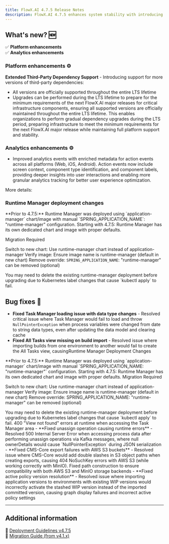 ```yaml
---
title: FlowX.AI 4.7.5 Release Notes
description: FlowX.AI 4.7.5 enhances system stability with introducing support for more 3rd party dependency and introduces High Availability improvements with Redis Sentinel mode support to deliver a more reliable and scalable development experience! 🚀
---
```


## **What's new? 🆕**
             

✅ **Platform enhancements**                
✅ **Analytics enhancements**                           
           

### Platform enhancements ⚙️

**Extended Third-Party Dependency Support** - Introducing support for more versions of third-party dependencies:

* All versions are officially supported throughout the entire LTS lifetime
* Upgrades can be performed during the LTS lifetime to prepare for the minimum requirements of the next FlowX.AI major releases for critical infrastructure components, ensuring all supported versions are officially maintained throughout the entire LTS lifetime. This enables organizations to perform gradual dependency upgrades during the LTS period, preparing infrastructure to meet the minimum requirements for the next FlowX.AI major release while maintaining full platform support and stability.


### Analytics enhancements ⚙️

- Improved analytics events with enriched metadata for action events across all platforms (Web, iOS, Android). Action events now include screen context, component type identification, and component labels, providing deeper insights into user interactions and enabling more granular analytics tracking for better user experience optimization.


More details:

<CardGroup cols={2}>
<Card title="Angular Renderer" href="../../4.7.x/sdks/angular-renderer#analytics" icon="file"/>
<Card title="React Renderer" href="../../4.7.x/sdks/react-renderer.mdx#analytics" icon="file"/>
<Card title="iOS Renderer" href="../../4.7.x/sdks/ios-renderer.mdx#collecting-analytics-events" icon="file"/>
<Card title="Android Renderer" href="../../4.7.x/sdks/android-renderer.mdx#collecting-analytics-events" icon="file"/>
</CardGroup>


### Runtime Manager deployment changes

<Info>
**Prior to 4.7.5:** Runtime Manager was deployed using `application-manager` chart/image with manual `SPRING_APPLICATION_NAME`: "runtime-manager" configuration.
Starting with 4.7.5: Runtime Manager has its own dedicated chart and image with proper defaults.
</Info>

Migration Required

Switch to new chart: Use runtime-manager chart instead of application-manager
Verify image: Ensure image name is runtime-manager (default in new chart)
Remove override: `SPRING_APPLICATION_NAME`: "runtime-manager" can be removed (optional)

<Warning>
You may need to delete the existing runtime-manager deployment before upgrading due to Kubernetes label changes that cause `kubectl apply` to fail.
</Warning>


## **Bug fixes** 🐞  

- **Fixed Task Manager loading issue with data type changes** - Resolved critical issue where Task Manager would fail to load and throw `NullPointerException`   when process variables were changed from date to string data types, even after updating the data model and clearing cache
- **Fixed All Tasks view missing on build import** - Resolved issue where importing builds from one environment to another would fail to create the All Tasks view, causingRuntime Manager Deployment Changes
<Info>
**Prior to 4.7.5:** Runtime Manager was deployed using `application-manager` chart/image with manual `SPRING_APPLICATION_NAME: "runtime-manager"` configuration.
Starting with 4.7.5: Runtime Manager has its own dedicated chart and image with proper defaults.
</Info>
Migration Required

Switch to new chart: Use runtime-manager chart instead of application-manager
Verify image: Ensure image name is runtime-manager (default in new chart)
Remove override: SPRING_APPLICATION_NAME: "runtime-manager" can be removed (optional)

<Warning>
You may need to delete the existing runtime-manager deployment before upgrading due to Kubernetes label changes that cause `kubectl apply` to fail.
</Warning> 400 "View not found" errors at runtime when accessing the Task Manager area
- **Fixed unassign operation causing runtime errors** - Resolved 500 Internal Server Error when accessing process data after performing unassign operations via Kafka messages, where null ownerDetails would cause `NullPointerException` during JSON serialization
- **Fixed CMS-Core export failures with AWS S3 buckets** - Resolved issue where CMS-Core would add double slashes in S3 object paths when creating exports, causing 404 NoSuchKey errors with AWS S3 (while working correctly with MinIO). Fixed path construction to ensure compatibility with both AWS S3 and MinIO storage backends
- **Fixed active policy version resolution** - Resolved issue where importing application versions to environments with existing WIP versions would incorrectly activate the stashed WIP version instead of the imported committed version, causing graph display failures and incorrect active policy settings


---

## **Additional information**  

📌 [Deployment Guidelines v4.7.5](./deployment-guidelines-v4.7.5)  
📌 [Migration Guide (from v4.1.x)](./migrating-from-v4.1.x-to-v4.7.5)  
